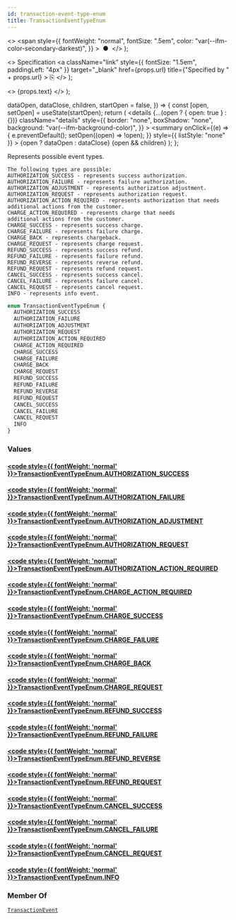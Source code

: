```yaml
---
id: transaction-event-type-enum
title: TransactionEventTypeEnum
---
```


  <>
    <span
      style={{
        fontWeight: "normal",
        fontSize: ".5em",
        color: "var(--ifm-color-secondary-darkest)",
      }}
    >
      &nbsp;●&nbsp;
    </span>
  </>
);

  <>
    Specification
    <a
      className="link"
      style={{ fontSize: "1.5em", paddingLeft: "4px" }}
      target="\_blank"
      href={props.url}
      title={"Specified by " + props.url}
    >
      ⎘
    </a>
  </>
);

  <>
    <span className={props.class}>{props.text}</span>
  </>
);


  dataOpen,
  dataClose,
  children,
  startOpen = false,
}) => {
  const [open, setOpen] = useState(startOpen);
  return (
    <details
      {...(open ? { open: true } : {})}
      className="details"
      style={{
        border: "none",
        boxShadow: "none",
        background: "var(--ifm-background-color)",
      }}
    >
      <summary
        onClick={(e) => {
          e.preventDefault();
          setOpen((open) => !open);
        }}
        style={{ listStyle: "none" }}
      >
        {open ? dataOpen : dataClose}
      </summary>
      {open && children}
    </details>
  );
};

Represents possible event types.

<Badge text="Added in Saleor 3.12" class="secondary margin-bottom--sm" />

    The following types are possible:
    AUTHORIZATION_SUCCESS - represents success authorization.
    AUTHORIZATION_FAILURE - represents failure authorization.
    AUTHORIZATION_ADJUSTMENT - represents authorization adjustment.
    AUTHORIZATION_REQUEST - represents authorization request.
    AUTHORIZATION_ACTION_REQUIRED - represents authorization that needs
    additional actions from the customer.
    CHARGE_ACTION_REQUIRED - represents charge that needs
    additional actions from the customer.
    CHARGE_SUCCESS - represents success charge.
    CHARGE_FAILURE - represents failure charge.
    CHARGE_BACK - represents chargeback.
    CHARGE_REQUEST - represents charge request.
    REFUND_SUCCESS - represents success refund.
    REFUND_FAILURE - represents failure refund.
    REFUND_REVERSE - represents reverse refund.
    REFUND_REQUEST - represents refund request.
    CANCEL_SUCCESS - represents success cancel.
    CANCEL_FAILURE - represents failure cancel.
    CANCEL_REQUEST - represents cancel request.
    INFO - represents info event.

```graphql
enum TransactionEventTypeEnum {
  AUTHORIZATION_SUCCESS
  AUTHORIZATION_FAILURE
  AUTHORIZATION_ADJUSTMENT
  AUTHORIZATION_REQUEST
  AUTHORIZATION_ACTION_REQUIRED
  CHARGE_ACTION_REQUIRED
  CHARGE_SUCCESS
  CHARGE_FAILURE
  CHARGE_BACK
  CHARGE_REQUEST
  REFUND_SUCCESS
  REFUND_FAILURE
  REFUND_REVERSE
  REFUND_REQUEST
  CANCEL_SUCCESS
  CANCEL_FAILURE
  CANCEL_REQUEST
  INFO
}
```

### Values

#### [<code style={{ fontWeight: 'normal' }}>TransactionEventTypeEnum.<b>AUTHORIZATION_SUCCESS</b></code>](#)

>

#### [<code style={{ fontWeight: 'normal' }}>TransactionEventTypeEnum.<b>AUTHORIZATION_FAILURE</b></code>](#)

>

#### [<code style={{ fontWeight: 'normal' }}>TransactionEventTypeEnum.<b>AUTHORIZATION_ADJUSTMENT</b></code>](#)

>

#### [<code style={{ fontWeight: 'normal' }}>TransactionEventTypeEnum.<b>AUTHORIZATION_REQUEST</b></code>](#)

>

#### [<code style={{ fontWeight: 'normal' }}>TransactionEventTypeEnum.<b>AUTHORIZATION_ACTION_REQUIRED</b></code>](#)

>

#### [<code style={{ fontWeight: 'normal' }}>TransactionEventTypeEnum.<b>CHARGE_ACTION_REQUIRED</b></code>](#)

>

#### [<code style={{ fontWeight: 'normal' }}>TransactionEventTypeEnum.<b>CHARGE_SUCCESS</b></code>](#)

>

#### [<code style={{ fontWeight: 'normal' }}>TransactionEventTypeEnum.<b>CHARGE_FAILURE</b></code>](#)

>

#### [<code style={{ fontWeight: 'normal' }}>TransactionEventTypeEnum.<b>CHARGE_BACK</b></code>](#)

>

#### [<code style={{ fontWeight: 'normal' }}>TransactionEventTypeEnum.<b>CHARGE_REQUEST</b></code>](#)

>

#### [<code style={{ fontWeight: 'normal' }}>TransactionEventTypeEnum.<b>REFUND_SUCCESS</b></code>](#)

>

#### [<code style={{ fontWeight: 'normal' }}>TransactionEventTypeEnum.<b>REFUND_FAILURE</b></code>](#)

>

#### [<code style={{ fontWeight: 'normal' }}>TransactionEventTypeEnum.<b>REFUND_REVERSE</b></code>](#)

>

#### [<code style={{ fontWeight: 'normal' }}>TransactionEventTypeEnum.<b>REFUND_REQUEST</b></code>](#)

>

#### [<code style={{ fontWeight: 'normal' }}>TransactionEventTypeEnum.<b>CANCEL_SUCCESS</b></code>](#)

>

#### [<code style={{ fontWeight: 'normal' }}>TransactionEventTypeEnum.<b>CANCEL_FAILURE</b></code>](#)

>

#### [<code style={{ fontWeight: 'normal' }}>TransactionEventTypeEnum.<b>CANCEL_REQUEST</b></code>](#)

>

#### [<code style={{ fontWeight: 'normal' }}>TransactionEventTypeEnum.<b>INFO</b></code>](#)

>

### Member Of

[`TransactionEvent`](../../../api-storefront/payments/objects/transaction-event) <Badge class="badge badge--secondary" text="object"/>
